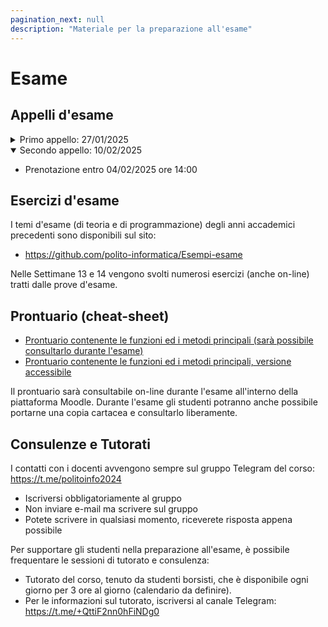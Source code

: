```yaml
---
pagination_next: null
description: "Materiale per la preparazione all'esame"
---
```



# Esame


## Appelli d'esame

<details>
<summary>Primo appello: 27/01/2025</summary>

- [Testo delle domande di teoria](https://github.com/polito-informatica/Settimane2024/blob/main/Esame/2025-01-27/domande-teoria.md)
- Esercizio di programmazione
    - [Testo dell'esercizio](https://github.com/polito-informatica/Settimane2024/blob/main/Esame/2025-01-27/domande-programmazione.md)
    - [File associati](https://github.com/polito-informatica/Settimane2024/tree/main/Esame/2025-01-27/files)
    - [Soluzione proposta](https://github.com/polito-informatica/Settimane2024/blob/main/Esame/2025-01-27/files/soluzione.py)

</details>

<details open>
<summary>Secondo appello: 10/02/2025</summary>

- Prenotazione entro 04/02/2025 ore 14:00

</details>





## Esercizi d'esame

I temi d'esame (di teoria e di programmazione) degli anni accademici precedenti sono disponibili sul sito:
- https://github.com/polito-informatica/Esempi-esame

Nelle Settimane 13 e 14 vengono svolti numerosi esercizi (anche on-line) tratti dalle prove d'esame.


## Prontuario (cheat-sheet)
- [Prontuario contenente le funzioni ed i metodi principali (sarà possibile consultarlo durante l'esame)](https://polito-informatica.github.io/Materiale/CheatSheet/Python_Cheat_Sheet-3.2.pdf)
- [Prontuario contenente le funzioni ed i metodi principali, versione accessibile](https://polito-informatica.github.io/Materiale/CheatSheet/Python_Cheat_Sheet-Accessibile-v3.2.pdf)

Il prontuario sarà consultabile on-line durante l'esame all'interno della piattaforma Moodle. Durante l'esame 
gli studenti potranno anche possibile 
portarne una copia cartacea e consultarlo liberamente.

## Consulenze e Tutorati

I contatti con i docenti avvengono sempre sul gruppo Telegram del corso: https://t.me/politoinfo2024

- Iscriversi obbligatoriamente al gruppo
- Non inviare e-mail ma scrivere sul gruppo
- Potete scrivere in qualsiasi momento, riceverete risposta appena possibile

Per supportare gli studenti nella preparazione all'esame, è possibile frequentare le sessioni di tutorato e consulenza:

- Tutorato del corso, tenuto da studenti borsisti, che è disponibile ogni giorno per 3 ore al giorno (calendario da definire). 
- Per le informazioni sul tutorato, iscriversi al canale Telegram: https://t.me/+QttiF2nn0hFiNDg0